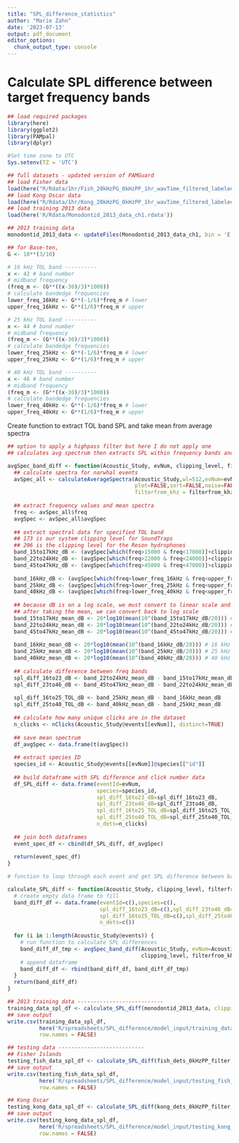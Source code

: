 ```yaml
---
title: "SPL_difference_statistics"
author: "Marie Zahn"
date: '2023-07-13'
output: pdf_document
editor_options: 
  chunk_output_type: console
---
```


# Calculate SPL difference between target frequency bands

```r
## load required packages
library(here)
library(ggplot2)
library(PAMpal)
library(dplyr)

#Set time zone to UTC
Sys.setenv(TZ = 'UTC')

## full datasets - updated version of PAMGuard
## load Fisher data
load(here("R/Rdata/1hr/Fish_20kHzPG_0kHzPP_1hr_wavTime_filtered_labeled.rdata"))
## load Kong Oscar data
load(here("R/Rdata/1hr/Kong_20kHzPG_0kHzPP_1hr_wavTime_filtered_labeled.rdata"))
## load training 2013 data
load(here('R/Rdata/Monodontid_2013_data_ch1.rdata'))
```

```r
## 2013 training data
monodontid_2013_data <- updateFiles(Monodontid_2013_data_ch1, bin = 'E:/MS_Chapter_2/PAMGuard/Binaries', db = 'E:/MS_Chapter_2/PAMGuard/PAM20103_Zahn_narluga-ECdetection.sqlite3')
```

```r
## for Base-ten,
G <- 10**(3/10)

# 16 kHz TOL band ----------
x <- 42 # band number
# midband frequency
(freq_m <- (G**((x-30)/3)*1000))
# calculate bandedge frequencies
lower_freq_16kHz <- G**(-1/6)*freq_m # lower
upper_freq_16kHz <- G**(1/6)*freq_m # upper

# 25 kHz TOL band ----------
x <- 44 # band number
# midband frequency
(freq_m <- (G**((x-30)/3)*1000))
# calculate bandedge frequencies
lower_freq_25kHz <- G**(-1/6)*freq_m # lower
upper_freq_25kHz <- G**(1/6)*freq_m # upper

# 40 kHz TOL band ----------
x <- 46 # band number
# midband frequency
(freq_m <- (G**((x-30)/3)*1000))
# calculate bandedge frequencies
lower_freq_40kHz <- G**(-1/6)*freq_m # lower
upper_freq_40kHz <- G**(1/6)*freq_m # upper
```

Create function to extract TOL band SPL and take mean from average spectra

```r
## option to apply a highpass filter but here I do not apply one
## calculates avg spectrum then extracts SPL within frequency bands and calculates difference

avgSpec_band_diff <- function(Acoustic_Study, evNum, clipping_level, filterfrom_khz) {
  ## calculate spectra for narwhal events
  avSpec_all <- calculateAverageSpectra(Acoustic_Study,wl=512,evNum=evNum,
                                        plot=FALSE,sort=FALSE,noise=FALSE,
                                        filterfrom_khz = filterfrom_khz,norm=FALSE)
  
  ## extract frequency values and mean spectra
  freq <- avSpec_all$freq
  avgSpec <- avSpec_all$avgSpec
  
  ## extract spectral data for specified TOL band
  ## 173 is our system clipping level for SoundTraps
  ## 206 is the clipping level for the Reson hydrophones
  band_15to17kHz_dB <- (avgSpec[which(freq>15000 & freq<17000)]+clipping_level) # 15-17 kHz band
  band_22to24kHz_dB <- (avgSpec[which(freq>22000 & freq<24000)]+clipping_level) # 22-24 kHz band
  band_45to47kHz_dB <- (avgSpec[which(freq>45000 & freq<47000)]+clipping_level) # 45-47 kHz band
  
  band_16kHz_dB <- (avgSpec[which(freq>lower_freq_16kHz & freq<upper_freq_16kHz)]+clipping_level) # 16 kHz TOL
  band_25kHz_dB <- (avgSpec[which(freq>lower_freq_25kHz & freq<upper_freq_25kHz)]+clipping_level) # 25 kHz TOL
  band_40kHz_dB <- (avgSpec[which(freq>lower_freq_40kHz & freq<upper_freq_40kHz)]+clipping_level) # 40 kHz TOL
  
  ## because dB is on a log scale, we must convert to linear scale and then take the mean
  ## after taking the mean, we can convert back to log scale
  band_15to17kHz_mean_dB <- 20*log10(mean(10^(band_15to17kHz_dB/20))) # 15-17 kHz band
  band_22to24kHz_mean_dB <- 20*log10(mean(10^(band_22to24kHz_dB/20))) # 22-24 kHz band
  band_45to47kHz_mean_dB <- 20*log10(mean(10^(band_45to47kHz_dB/20))) # 45-47 kHz band
  
  band_16kHz_mean_dB <- 20*log10(mean(10^(band_16kHz_dB/20))) # 16 kHz TOL
  band_25kHz_mean_dB <- 20*log10(mean(10^(band_25kHz_dB/20))) # 25 kHz TOL
  band_40kHz_mean_dB <- 20*log10(mean(10^(band_40kHz_dB/20))) # 40 kHz TOL
  
  ## calculate difference between freq bands
  spl_diff_16to23_dB <- band_22to24kHz_mean_dB - band_15to17kHz_mean_dB
  spl_diff_23to46_dB <- band_45to47kHz_mean_dB - band_22to24kHz_mean_dB
  
  spl_diff_16to25_TOL_dB <- band_25kHz_mean_dB - band_16kHz_mean_dB
  spl_diff_25to40_TOL_dB <- band_40kHz_mean_dB - band_25kHz_mean_dB
  
  ## calculate how many unique clicks are in the dataset
  n_clicks <- nClicks(Acoustic_Study@events[[evNum]], distinct=TRUE) 
  
  ## save mean spectrum
  df_avgSpec <- data.frame(t(avgSpec))
  
  ## extract species ID
  species_id <- Acoustic_Study@events[[evNum]]@species[["id"]]
  
  ## build dataframe with SPL difference and click number data
  df_SPL_diff <- data.frame(eventId=evNum,
                            species=species_id,
                            spl_diff_16to23_dB=spl_diff_16to23_dB, 
                            spl_diff_23to46_dB=spl_diff_23to46_dB,
                            spl_diff_16to25_TOL_dB=spl_diff_16to25_TOL_dB, 
                            spl_diff_25to40_TOL_dB=spl_diff_25to40_TOL_dB,
                            n_dets=n_clicks)
  
  ## join both dataframes
  event_spec_df <- cbind(df_SPL_diff, df_avgSpec)
  
  return(event_spec_df)
}

```

```r
# function to loop through each event and get SPL difference between bands

calculate_SPL_diff <- function(Acoustic_Study, clipping_level, filterfrom_khz) {
  # create empty data frame to fill
  band_diff_df <- data.frame(eventId=c(),species=c(),
                             spl_diff_16to23_dB=c(),spl_diff_23to46_dB=c(),
                             spl_diff_16to25_TOL_dB=c(),spl_diff_25to40_TOL_dB=c(),
                             n_dets=c())
  
  for (i in 1:length(Acoustic_Study@events)) {
    # run function to calculate SPL differences
    band_diff_df_tmp <- avgSpec_band_diff(Acoustic_Study, evNum=Acoustic_Study@events[[i]]@id, 
                                          clipping_level, filterfrom_khz)
    # append dataframe
    band_diff_df <- rbind(band_diff_df, band_diff_df_tmp)
  }
  return(band_diff_df)
}

```

```r
## 2013 training data ---------------------------
training_data_spl_df <- calculate_SPL_diff(monodontid_2013_data, clipping_level=206, filterfrom_khz=0)
## save output
write.csv(training_data_spl_df, 
          here('R/spreadsheets/SPL_difference/model_input/training_data_spl_diff.csv'),
          row.names = FALSE)

## testing data ---------------------------
## Fisher Islands
testing_fish_data_spl_df <- calculate_SPL_diff(fish_dets_0kHzPP_filter, clipping_level=173, filterfrom_khz=0)
## save output
write.csv(testing_fish_data_spl_df, 
          here('R/spreadsheets/SPL_difference/model_input/testing_fish_data_spl_diff_0kHz_highpass.csv'),
          row.names = FALSE)

## Kong Oscar
testing_kong_data_spl_df <- calculate_SPL_diff(kong_dets_0kHzPP_filter, clipping_level=173, filterfrom_khz=0)
## save output
write.csv(testing_kong_data_spl_df, 
          here('R/spreadsheets/SPL_difference/model_input/testing_kong_data_spl_diff_0kHz_highpass.csv'),
          row.names = FALSE)

```

